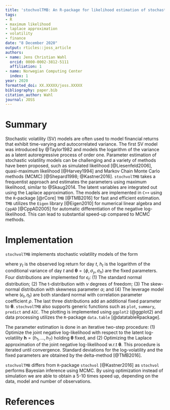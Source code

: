 ---
title: 'stochvolTMB: An R-package for likelihood estimation of stochastic volatility models'
tags:
- R
- maximum likelihood
- laplace approximation
- volatility
- finance
date: "8 December 2020"
output: rticles::joss_article
authors:
- name: Jens Christian Wahl
  orcid: 0000-0002-3812-5111
  affiliation: 1
- name: Norwegian Computing Center
  index: 1
year: 2020
formatted_doi: XX.XXXXX/joss.XXXXX
bibliography: paper.bib
citation_author: Wahl
journal: JOSS
---


# Summary

Stochastic volatility (SV) models are often used to model financial returns that exhibit time-varying and autocorrelated 
variance. The first SV model was introduced by @Taylor1982 and models the logarithm of the variance as a latent autoregressive process of 
order one. Parameter estimation of stochastic volatility models can be challenging and a variety of methods have been 
proposed, such as simulated likelihood [@Liesenfeld2006], quasi-maximum likelihood [@Harvey1994] and 
Markov Chain Monte Carlo methods (MCMC) [@Shepard1998; @Kastner2016]. `stochvolTMB` takes a frequentist approach and estimates
the parameters using maximum likelihood, similar to @Skaug2014. The latent variables are integrated out using the Laplace approximation. 
The models are implemented in `C++` using the `R`-package [@rCore] `TMB` [@TMB2016] for fast and efficient estimation. `TMB` utilizes 
the `Eigen` library [@Eigen2010] for numerical linear algebra and `CppAD` [@CppAD2005] for automatic differentiation of 
the negative log-likelihood. This can lead to substantial speed-up compared to MCMC methods. 

# Implementation

`stochvolTMB` implements stochastic volatility models of the form

\begin{equation}
    \begin{aligned}
        y_t &= \sigma_y e^{h_t/2} \epsilon_t, \quad t = 1, \dots, T, \\
        h_{t+1} &= \phi h_{t} + \sigma_h \eta_t, \quad t = 1, \dots, T-1, \\
        \eta_t &\stackrel{\text{iid}}{\sim} \mathcal{N}(0,1), \\
        \epsilon_t &\stackrel{\text{iid}} {\sim}  F, \\
        h_1 &\sim \mathcal{N} \bigg (0, \frac{\sigma_h}{\sqrt{(1 - \phi^2)}} \bigg )
    \end{aligned}
\end{equation}
where $y_t$ is the observed log return for day $t$, $h_t$ is the logarithm of the conditional variance of day $t$ and $\boldsymbol{\theta} = (\phi, \sigma_y, \sigma_h)$ are the fixed parameters. 
Four distributions are implemented for $\epsilon_t$: (1) The standard normal distribution; (2) The t-distribution with $\nu$ degrees of freedom; 
(3) The skew-normal distribution with skewness parameter $\alpha$; and (4) The leverage model where $(\epsilon_t, \eta_t)$ are both standard normal with correlation parameter
coefficient $\rho$. The last three distributions add an additional fixed parameter to $\boldsymbol{\theta}$. `stochvolTMB` also supports generic functions such as `plot`, `summary`, `predict` and `AIC`. The plotting is 
implemented using `ggplot2` (@ggplot2) and data processing utilizes the `R`-package `data.table` [@datatableRpackage]. 

The parameter estimation is done in an iterative two-step procedure: (1) Optimize the joint negative log-likelihood 
with respect to the latent log-volatility $\boldsymbol{h} = (h_1, \ldots, h_T)$ holding $\boldsymbol{\theta}$ fixed, and (2) Optimizing 
the Laplace approximation of the joint negative log-likelihood w.r.t $\boldsymbol{\theta}$. This procedure is iterated until convergence. 
Standard deviations for the log-volatility and the fixed parameters are obtained by the delta-method [@TMB2016].


<!-- As an example we compare the different models on log-returns for the S&P index from 2005 to 2018: -->

<!-- ```{r warning=FALSE, message=FALSE, } -->
<!-- library(stochvolTMB) -->
<!-- data(spy) -->
<!-- gaussian = estimate_parameters(spy$log_return, model = "gaussian", silent = TRUE) -->
<!-- t_dist = estimate_parameters(spy$log_return, model = "t", silent = TRUE) -->
<!-- skew_gaussian = estimate_parameters(spy$log_return, model = "skew_gaussian", silent = TRUE) -->
<!-- leverage = estimate_parameters(spy$log_return, model = "leverage", silent = TRUE) -->
<!-- ``` -->

<!-- To compare competing models we can use model selection tools such as AIC (@akaike1998): -->

<!-- ```{r message=FALSE} -->
<!-- AIC(gaussian,  -->
<!--     t_dist,  -->
<!--     skew_gaussian,  -->
<!--     leverage) -->
<!-- ``` -->

<!-- Clearly the leverage model is preferred in this example. Notice that the Gaussian model performs the worst and shows the  -->
<!-- importance of having more flexible distributions, even after controlling for the volatility.  -->


`stochvolTMB` differs from `R`-package `stochvol` [@Kastner2016] as `stochvol` performs Bayesian inference using MCMC.
By using optimization instead of simulation we are able to obtain a 5-10 times speed up, depending on the data, model 
and number of observations. 


# References